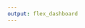 ```yaml
---
output: flex_dashboard
---
```


```{=html}
<style>
.navbar, [data-toggle=tab], .navbar-brand  {}

.navbar-logo img {
    position: absolute;
    right: 50px;
    width: 130px;
    height: auto; 
}

.section.sidebar {
  background-color:#e1eed9;
  color: $white;
}

.chart-title {
    color: #69aa41;
    font-size: 20px;
}


.value-box-primary {
    background-color: #69aa41; /* Primary background color */
    border-color:#69aa41;
}

.value-box-success {
    background-color: #69aa41; /* Success background color */
}
.value-box-warning {
    background-color: #fad500; /* Warning background color */
}
.value-box-danger {
    background-color: #dc3545; /* Danger background color */
}


</style>
```

